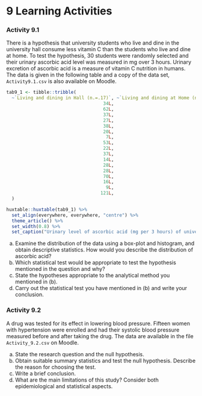 # **9** Learning Activities {-}

### Activity 9.1 {-}

There is a hypothesis that university students who live and dine in the university hall consume less vitamin C than the students who live and dine at home. To test the hypothesis, 30 students were randomly selected and their urinary ascorbic acid level was measured in mg over 3 hours. Urinary excretion of ascorbic acid is a measure of vitamin C nutrition in humans. The data is given in the following table and a copy of the data set, `Activity9.1.csv` is also available on Moodle.

```r
tab9_1 <- tibble::tribble(
  ~`Living and dining in Hall (n.=.17)`, ~`Living and dining at Home (n = 13)`,
                                    34L,                                  163L,
                                    62L,                                  205L,
                                    37L,                                   83L,
                                    27L,                                  372L,
                                    38L,                                   50L,
                                    20L,                                   22L,
                                     7L,                                   47L,
                                    53L,                                  255L,
                                    22L,                                   30L,
                                    37L,                                   89L,
                                    14L,                                   96L,
                                    28L,                                   48L,
                                    28L,                                   25L,
                                    70L,                                  163L,
                                    16L,                                    NA,
                                     9L,                                    NA,
                                   121L,                                    NA
  )

huxtable::huxtable(tab9_1) %>%
  set_align(everywhere, everywhere, "centre") %>% 
  theme_article() %>% 
  set_width(0.8) %>% 
  set_caption("Urinary level of ascorbic acid (mg per 3 hours) of university students")
```

a) Examine the distribution of the data using a box-plot and histogram, and obtain descriptive statistics. How would you describe the distribution of ascorbic acid?
b) Which statistical test would be appropriate to test the hypothesis mentioned in the question and why?
c) State the hypotheses appropriate to the analytical method you mentioned in (b).
d) Carry out the statistical test you have mentioned in (b) and write your conclusion.

### Activity 9.2 {-}
A drug was tested for its effect in lowering blood pressure. Fifteen women with hypertension were enrolled and had their systolic blood pressure measured before and after taking the drug. The data are available in the file `Activity_9.2.csv` on Moodle.

a) State the research question and the null hypothesis.
b) Obtain suitable summary statistics and test the null hypothesis. Describe the reason for choosing the test. 
c) Write a brief conclusion.
d) What are the main limitations of this study? Consider both epidemiological and statistical aspects.
